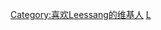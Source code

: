 {{Userbox
  |border-c = #000000
  |border-s = 1
  |id-c     = #696969
  |id-s     = 12
  |id-fc    = #000000
  |info-c   = #696969
  |info-s   = 8
  |info-fc  = #FFFFFF
  |id       = [[File:Leessang.jpg|67px]]
  |info     = <div class="center">这个用户喜欢[[Leessang|{{color|white|Leessang}}]]<br>“'''我这家伙的答案是你'''”</div>
  |nocat    = 喜欢Leessang的维基人
}}
<includeonly>[[Category:喜欢Leessang的维基人]]</includeonly>
<noinclude>[[Category:艺人用户框模板|L]]</noinclude>
